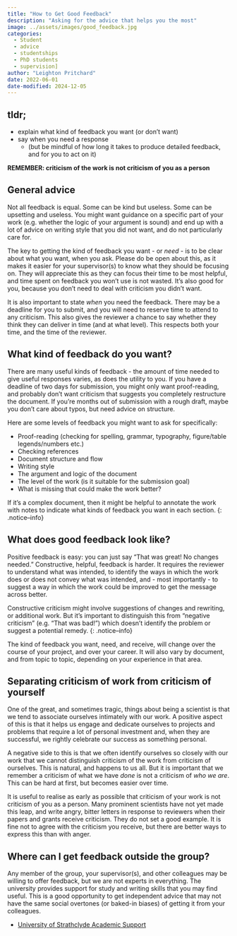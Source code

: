 ```yaml
---
title: "How to Get Good Feedback"
description: "Asking for the advice that helps you the most"
image: ../assets/images/good_feedback.jpg
categories:
  - Student
  - advice
  - studentships
  - PhD students
  - supervision]
author: "Leighton Pritchard"
date: 2022-06-01
date-modified: 2024-12-05
---
```


::: {.callout-important}
## tldr;

- explain what kind of feedback you want (or don't want)
- say when you need a response
    - (but be mindful of how long it takes to produce detailed feedback, and for you to act on it)

**REMEMBER: criticism of the work is not criticism of you as a person**
:::

## General advice

Not all feedback is equal. Some can be kind but useless. Some can be upsetting and useless. You might want guidance on a specific part of your work (e.g. whether the logic of your argument is sound) and end up with a lot of advice on writing style that you did not want, and do not particularly care for.

The key to getting the kind of feedback you want - or *need* - is to be clear about what you want, when you ask. Please do be open about this, as it makes it easier for your supervisor(s) to know what they should be focusing on. They will appreciate this as they can focus their time to be most helpful, and time spent on feedback you won't use is not wasted. It's also good for you, because you don't need to deal with criticism you didn't want.

It is also important to state *when* you need the feedback. There may be a deadline for you to submit, and you will need to reserve time to attend to any criticism. This also gives the reviewer a chance to say whether they think they can deliver in time (and at what level). This respects both your time, and the time of the reviewer.

## What kind of feedback do you want?

There are many useful kinds of feedback - the amount of time needed to give useful responses varies, as does the utility to you. If you have a deadline of two days for submission, you might only want proof-reading, and probably don't want criticism that suggests you completely restructure the document. If you're months out of submission with a rough draft, maybe you don't care about typos, but need advice on structure.

Here are some levels of feedback you might want to ask for specifically:

- Proof-reading (checking for spelling, grammar, typography, figure/table legends/numbers etc.)
- Checking references
- Document structure and flow
- Writing style
- The argument and logic of the document
- The level of the work (is it suitable for the submission goal)
- What is missing that could make the work better?

If it's a complex document, then it might be helpful to annotate the work with notes to indicate what kinds of feedback you want in each section.
{: .notice--info}

## What does good feedback look like?

Positive feedback is easy: you can just say "That was great! No changes needed." Constructive, helpful, feedback is harder. It requires the reviewer to understand what was intended, to identify the ways in which the work does or does not convey what was intended, and - most importantly - to suggest a way in which the work could be improved to get the message across better.

Constructive criticism might involve suggestions of changes and rewriting, or additional work. But it's important to distinguish this from "negative criticism" (e.g. "That was bad!") which doesn't identify the problem or suggest a potential remedy.
{: .notice--info}

The kind of feedback you want, need, and receive, will change over the course of your project, and over your career. It will also vary by document, and from topic to topic, depending on your experience in that area.

## Separating criticism of work from criticism of yourself

One of the great, and sometimes tragic, things about being a scientist is that we tend to associate ourselves intimately with our work. A positive aspect of this is that it helps us engage and dedicate ourselves to projects and problems that require a lot of personal investment and, when they are successful, we rightly celebrate our success as something personal.

A negative side to this is that we often identify ourselves so closely with our work that we cannot distinguish criticism of the work from criticism of ourselves. This is natural, and happens to us all. But it is important that we remember a criticism of what we have *done* is not a criticism of *who we are*. This can be hard at first, but becomes easier over time.

It is useful to realise as early as possible that criticism of your work is not criticism of you as a person. Many prominent scientists have not yet made this leap, and write angry, bitter letters in response to reviewers when their papers and grants receive criticism. They do not set a good example. It is fine not to agree with the criticism you receive, but there are better ways to express this than with anger.

## Where can I get feedback outside the group?

Any member of the group, your supervisor(s), and other colleagues may be willing to offer feedback, but we are not experts in everything. The university provides support for study and writing skills that you may find useful. This is a good opportunity to get independent advice that may not have the same social overtones (or baked-in biases) of getting it from your colleagues.

- [University of Strathclyde Academic Support](https://www.strath.ac.uk/studywithus/strathlife/academicsupport/)